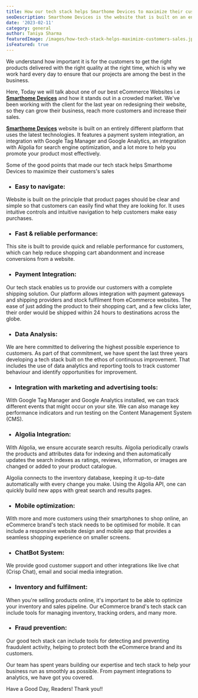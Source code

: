 ```yaml
---
title: How our tech stack helps Smarthome Devices to maximize their customers's sales
seoDescription: Smarthome Devices is the website that is built on an entirely different platform which uses the latest technologies. It features a payment system integration, an integration with Google Tag Manager and Google Analytics, an integration with Algolia for search engine optimization, and a lot more to help you promote your product most effectively.
date: '2023-02-11'
category: general
author: Taniya Sharma
featuredImage: /images/how-tech-stack-helps-maximize-customers-sales.jpg
isFeatured: true
---
```


We understand how important it is for the customers to get the right products delivered with the right quality at the right time, which is why we work hard every day to ensure that our projects are among the best in the business.

Here, Today we will talk about one of our best eCommerce Websites i.e **[Smarthome Devices](https://shdevices.ca)** and how it stands out in a crowded market. We've been working with the client for the last year on redesigning their website, so they can grow their business, reach more customers and increase their sales.

**[Smarthome Devices](https://shdevices.ca)** website is built on an entirely different platform that uses the latest technologies. It features a payment system integration, an integration with Google Tag Manager and Google Analytics, an integration with Algolia for search engine optimization, and a lot more to help you promote your product most effectively.

Some of the good points that made our tech stack helps Smarthome Devices to maximize their customers's sales

-  ### Easy to navigate: 
Website is built on the principle that product pages should be clear and simple so that customers can easily find what they are looking for. It uses intuitive controls and intuitive navigation to help customers make easy purchases.

-   ### Fast & reliable performance: 
This site is built to provide quick and reliable performance for customers, which can help reduce shopping cart abandonment and increase conversions from a website.

-   ### Payment Integration: 
Our tech stack enables us to provide our customers with a complete shipping solution. Our platform allows integration with payment gateways and shipping providers and stock fulfilment from eCommerce websites. The ease of just adding the product to their shopping cart, and a few clicks later, their order would be shipped within 24 hours to destinations across the globe.

-   ### Data Analysis: 
We are here committed to delivering the highest possible experience to customers. As part of that commitment, we have spent the last three years developing a tech stack built on the ethos of continuous improvement. That includes the use of data analytics and reporting tools to track customer behaviour and identify opportunities for improvement.

-   ### Integration with marketing and advertising tools: 
With Google Tag Manager and Google Analytics installed, we can track different events that might occur on your site. We can also manage key performance indicators and run testing on the Content Management System (CMS).

-   ### Algolia Integration:
 With Algolia, we ensure accurate search results. Algolia periodically crawls the products and attributes data for indexing and then automatically updates the search indexes as ratings, reviews, information, or images are changed or added to your product catalogue.

Algolia connects to the inventory database, keeping it up-to-date automatically with every change you make. Using the Algolia API, one can quickly build new apps with great search and results pages.

-   ### Mobile optimization: 
With more and more customers using their smartphones to shop online, an eCommerce brand's tech stack needs to be optimised for mobile. It can include a responsive website design and mobile app that provides a seamless shopping experience on smaller screens.

-   ### ChatBot System: 
We provide good customer support and other integrations like live chat (Crisp Chat), email and social media integration.

-   ### Inventory and fulfilment: 
When you're selling products online, it's important to be able to optimize your inventory and sales pipeline. Our eCommerce brand's tech stack can include tools for managing inventory, tracking orders, and many more.

-   ### Fraud prevention: 
Our good tech stack can include tools for detecting and preventing fraudulent activity, helping to protect both the eCommerce brand and its customers.

Our team has spent years building our expertise and tech stack to help your business run as smoothly as possible. From payment integrations to analytics, we have got you covered.

Have a Good Day, Readers!
Thank you!!
